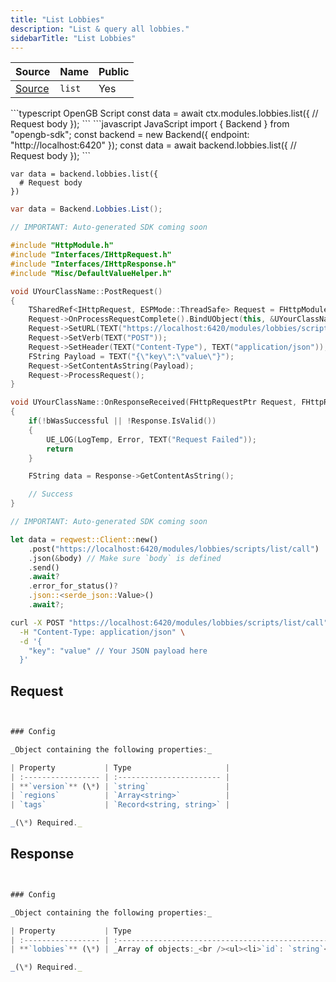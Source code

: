```yaml
---
title: "List Lobbies"
description: "List & query all lobbies."
sidebarTitle: "List Lobbies"
---
```


| Source                                                                                                      | Name       | Public     |
| ----------------------------------------------------------------------------------------------------------- | ---------- | ---------- |
| [Source](https://github.com/rivet-gg/opengb-modules/tree/main/modules/lobbies/scripts/list.ts) | `list` | Yes |

<RequestExample>
```typescript OpenGB Script
const data = await ctx.modules.lobbies.list({
  // Request body
});
```
```javascript JavaScript
import { Backend } from "opengb-sdk";
const backend = new Backend({ endpoint: "http://localhost:6420" });
const data = await backend.lobbies.list({
  // Request body
});
```

```gdscript Godot
var data = backend.lobbies.list({
  # Request body
})
```

```csharp Unity
var data = Backend.Lobbies.List();
```

```cpp Unreal Engine
// IMPORTANT: Auto-generated SDK coming soon

#include "HttpModule.h"
#include "Interfaces/IHttpRequest.h"
#include "Interfaces/IHttpResponse.h"
#include "Misc/DefaultValueHelper.h"

void UYourClassName::PostRequest()
{
    TSharedRef<IHttpRequest, ESPMode::ThreadSafe> Request = FHttpModule::Get().CreateRequest();
    Request->OnProcessRequestComplete().BindUObject(this, &UYourClassName::OnResponseReceived);
    Request->SetURL(TEXT("https://localhost:6420/modules/lobbies/scripts/list/call"));
    Request->SetVerb(TEXT("POST"));
    Request->SetHeader(TEXT("Content-Type"), TEXT("application/json"));
    FString Payload = TEXT("{\"key\":\"value\"}");
    Request->SetContentAsString(Payload);
    Request->ProcessRequest();
}

void UYourClassName::OnResponseReceived(FHttpRequestPtr Request, FHttpResponsePtr Response, bool bWasSuccessful)
{
    if(!bWasSuccessful || !Response.IsValid())
    {
        UE_LOG(LogTemp, Error, TEXT("Request Failed"));
        return
    }

    FString data = Response->GetContentAsString();

    // Success
}
```

```rust Rust
// IMPORTANT: Auto-generated SDK coming soon

let data = reqwest::Client::new()
    .post("https://localhost:6420/modules/lobbies/scripts/list/call")
    .json(&body) // Make sure `body` is defined
    .send()
    .await?
    .error_for_status()?
    .json::<serde_json::Value>()
    .await?;
```

```bash curl
curl -X POST "https://localhost:6420/modules/lobbies/scripts/list/call" \
  -H "Content-Type: application/json" \
  -d '{
    "key": "value" // Your JSON payload here
  }'
```

</RequestExample>

## Request

```typescript


### Config

_Object containing the following properties:_

| Property           | Type                     |
| :----------------- | :----------------------- |
| **`version`** (\*) | `string`                 |
| `regions`          | `Array<string>`          |
| `tags`             | `Record<string, string>` |

_(\*) Required._

```

## Response

```typescript


### Config

_Object containing the following properties:_

| Property           | Type                                                                                                                           |
| :----------------- | :----------------------------------------------------------------------------------------------------------------------------- |
| **`lobbies`** (\*) | _Array of objects:_<br /><ul><li>`id`: `string`</li><li>`version`: `string`</li><li>`tags`: `Record<string, string>`</li></ul> |

_(\*) Required._

```
